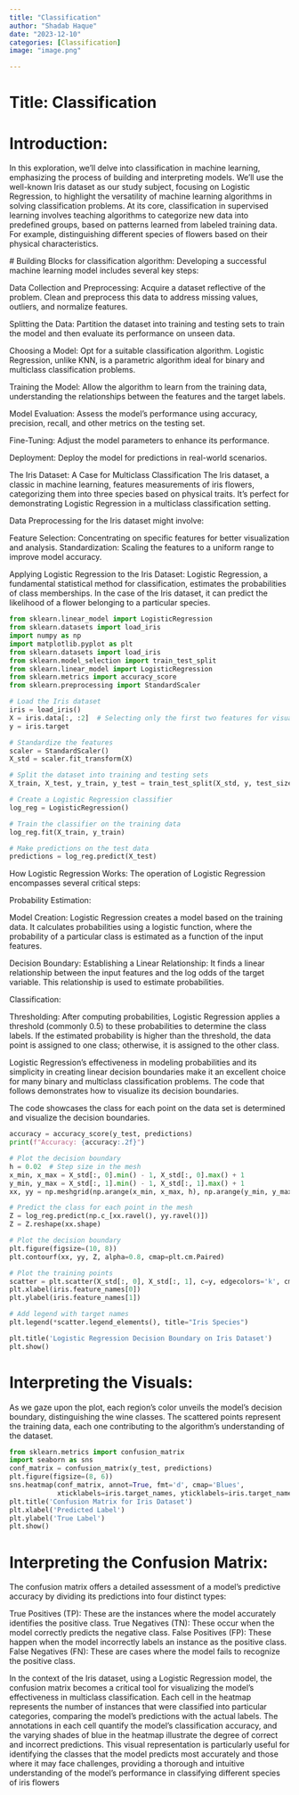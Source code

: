 ```yaml
---
title: "Classification"
author: "Shadab Haque"
date: "2023-12-10"
categories: [Classification]
image: "image.png"

---
```

# Title: Classification

# Introduction: 
In this exploration, we'll delve into classification in machine learning, emphasizing the process of building and interpreting models. We'll use the well-known Iris dataset as our study subject, focusing on Logistic Regression, to highlight the versatility of machine learning algorithms in solving classification problems. At its core, classification in supervised learning involves teaching algorithms to categorize new data into predefined groups, based on patterns learned from labeled training data. For example, distinguishing different species of flowers based on their physical characteristics.


 # Building Blocks for classification algorithm:
 Developing a successful machine learning model includes several key steps:

Data Collection and Preprocessing: Acquire a dataset reflective of the problem. Clean and preprocess this data to address missing values, outliers, and normalize features.

Splitting the Data: Partition the dataset into training and testing sets to train the model and then evaluate its performance on unseen data.

Choosing a Model: Opt for a suitable classification algorithm. Logistic Regression, unlike KNN, is a parametric algorithm ideal for binary and multiclass classification problems.

Training the Model: Allow the algorithm to learn from the training data, understanding the relationships between the features and the target labels.

Model Evaluation: Assess the model's performance using accuracy, precision, recall, and other metrics on the testing set.

Fine-Tuning: Adjust the model parameters to enhance its performance.

Deployment: Deploy the model for predictions in real-world scenarios.

The Iris Dataset: A Case for Multiclass Classification
The Iris dataset, a classic in machine learning, features measurements of iris flowers, categorizing them into three species based on physical traits. It's perfect for demonstrating Logistic Regression in a multiclass classification setting.

Data Preprocessing for the Iris dataset might involve:

Feature Selection: Concentrating on specific features for better visualization and analysis.
Standardization: Scaling the features to a uniform range to improve model accuracy.


Applying Logistic Regression to the Iris Dataset:
Logistic Regression, a fundamental statistical method for classification, estimates the probabilities of class memberships. In the case of the Iris dataset, it can predict the likelihood of a flower belonging to a particular species.
```python
from sklearn.linear_model import LogisticRegression
from sklearn.datasets import load_iris
import numpy as np
import matplotlib.pyplot as plt
from sklearn.datasets import load_iris
from sklearn.model_selection import train_test_split
from sklearn.linear_model import LogisticRegression
from sklearn.metrics import accuracy_score
from sklearn.preprocessing import StandardScaler

# Load the Iris dataset
iris = load_iris()
X = iris.data[:, :2]  # Selecting only the first two features for visualization
y = iris.target

# Standardize the features
scaler = StandardScaler()
X_std = scaler.fit_transform(X)

# Split the dataset into training and testing sets
X_train, X_test, y_train, y_test = train_test_split(X_std, y, test_size=0.2, random_state=42)

# Create a Logistic Regression classifier
log_reg = LogisticRegression()

# Train the classifier on the training data
log_reg.fit(X_train, y_train)

# Make predictions on the test data
predictions = log_reg.predict(X_test)
```

How Logistic Regression Works:
The operation of Logistic Regression encompasses several critical steps:

Probability Estimation:

Model Creation: Logistic Regression creates a model based on the training data. It calculates probabilities using a logistic function, where the probability of a particular class is estimated as a function of the input features.

Decision Boundary: Establishing a Linear Relationship: It finds a linear relationship between the input features and the log odds of the target variable. This relationship is used to estimate probabilities.

Classification:

Thresholding: After computing probabilities, Logistic Regression applies a threshold (commonly 0.5) to these probabilities to determine the class labels. If the estimated probability is higher than the threshold, the data point is assigned to one class; otherwise, it is assigned to the other class.

Logistic Regression's effectiveness in modeling probabilities and its simplicity in creating linear decision boundaries make it an excellent choice for many binary and multiclass classification problems. The code that follows demonstrates how to visualize its decision boundaries.

The code showcases the class for each point on the data set is determined and visualize the decision boundaries.
```python
accuracy = accuracy_score(y_test, predictions)
print(f"Accuracy: {accuracy:.2f}")

# Plot the decision boundary
h = 0.02  # Step size in the mesh
x_min, x_max = X_std[:, 0].min() - 1, X_std[:, 0].max() + 1
y_min, y_max = X_std[:, 1].min() - 1, X_std[:, 1].max() + 1
xx, yy = np.meshgrid(np.arange(x_min, x_max, h), np.arange(y_min, y_max, h))

# Predict the class for each point in the mesh
Z = log_reg.predict(np.c_[xx.ravel(), yy.ravel()])
Z = Z.reshape(xx.shape)

# Plot the decision boundary
plt.figure(figsize=(10, 8))
plt.contourf(xx, yy, Z, alpha=0.8, cmap=plt.cm.Paired)

# Plot the training points
scatter = plt.scatter(X_std[:, 0], X_std[:, 1], c=y, edgecolors='k', cmap=plt.cm.Paired)
plt.xlabel(iris.feature_names[0])
plt.ylabel(iris.feature_names[1])

# Add legend with target names
plt.legend(*scatter.legend_elements(), title="Iris Species")

plt.title('Logistic Regression Decision Boundary on Iris Dataset')
plt.show()
```
# Interpreting the Visuals:
As we gaze upon the plot, each region's color unveils the model's decision boundary, distinguishing the wine classes. The scattered points represent the training data, each one contributing to the algorithm's understanding of the dataset.

```python
from sklearn.metrics import confusion_matrix
import seaborn as sns
conf_matrix = confusion_matrix(y_test, predictions)
plt.figure(figsize=(8, 6))
sns.heatmap(conf_matrix, annot=True, fmt='d', cmap='Blues', 
            xticklabels=iris.target_names, yticklabels=iris.target_names)
plt.title('Confusion Matrix for Iris Dataset')
plt.xlabel('Predicted Label')
plt.ylabel('True Label')
plt.show()
```
# Interpreting the Confusion Matrix:

The confusion matrix offers a detailed assessment of a model's predictive accuracy by dividing its predictions into four distinct types:

True Positives (TP): These are the instances where the model accurately identifies the positive class.
True Negatives (TN): These occur when the model correctly predicts the negative class.
False Positives (FP): These happen when the model incorrectly labels an instance as the positive class.
False Negatives (FN): These are cases where the model fails to recognize the positive class.


In the context of the Iris dataset, using a Logistic Regression model, the confusion matrix becomes a critical tool for visualizing the model's effectiveness in multiclass classification. Each cell in the heatmap represents the number of instances that were classified into particular categories, comparing the model's predictions with the actual labels. The annotations in each cell quantify the model's classification accuracy, and the varying shades of blue in the heatmap illustrate the degree of correct and incorrect predictions. This visual representation is particularly useful for identifying the classes that the model predicts most accurately and those where it may face challenges, providing a thorough and intuitive understanding of the model's performance in classifying different species of iris flowers


